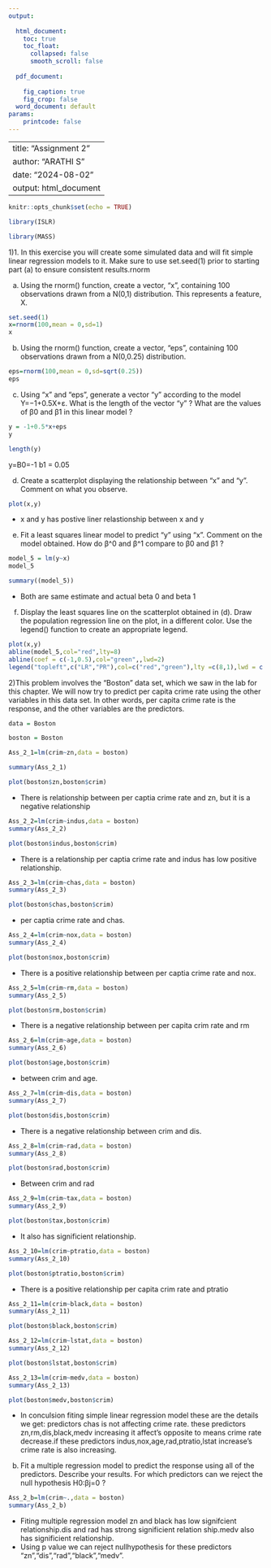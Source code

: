 ---
output:
  
  html_document:
    toc: true
    toc_float:
      collapsed: false
      smooth_scroll: false
        
  pdf_document:
    
    fig_caption: true
    fig_crop: false
  word_document: default
params:
    printcode: false
---

---
title: "Assignment 2"
author: "ARATHI S"
date: "2024-08-02"
output: html_document
---

```{r setup, include=FALSE}
knitr::opts_chunk$set(echo = TRUE)
```


```{r}
library(ISLR)
```

```{r}
library(MASS)
```

1)1. In this exercise you will create some simulated data and will fit simple linear regression models to it. Make sure to use set.seed(1) prior to starting part (a) to ensure consistent results.rnorm

a.	Using the rnorm() function, create a vector, “x”, containing 100 observations drawn from a N(0,1) distribution. This represents a feature, X.

```{r}
set.seed(1)
x=rnorm(100,mean = 0,sd=1)
x
```


b.	Using the rnorm() function, create a vector, “eps”, containing 100 observations drawn from a N(0,0.25) distribution.


```{r}
eps=rnorm(100,mean = 0,sd=sqrt(0.25))
eps
```

c.	Using “x” and “eps”, generate a vector “y” according to the model
Y=−1+0.5X+ε.
What is the length of the vector “y” ? What are the values of β0 and β1 in this linear model ?



```{r}
y = -1+0.5*x+eps
y
```


```{r}
length(y)
```
y=B0=-1
b1 = 0.05


d.	Create a scatterplot displaying the relationship between “x” and “y”. Comment on what you observe.

```{r}
plot(x,y)
```
* x and y has postive liner relastionship between x and y


e.	Fit a least squares linear model to predict “y” using “x”. Comment on the model obtained. How do β^0 and β^1 compare to β0 and β1 ?
```{r}
model_5 = lm(y~x)
model_5
```


```{r}
summary((model_5))
```

* Both are same estimate  and actual beta 0 and beta 1

f.	Display the least squares line on the scatterplot obtained in (d). Draw the population regression line on the plot, in a different color. Use the legend() function to create an appropriate legend.


```{r}
plot(x,y)
abline(model_5,col="red",lty=8)
abline(coef = c(-1,0.5),col="green",,lwd=2)
legend("topleft",c("LR","PR"),col=c("red","green"),lty =c(8,1),lwd = c(2,3))
```


2)This problem involves the “Boston” data set, which we saw in the lab for this chapter. We will now try to predict per capita crime rate using the other variables in this data set. In other words, per capita crime rate is the response, and the other variables are the predictors.


```{r}
data = Boston
```


```{r}
boston = Boston

```


```{r}
Ass_2_1=lm(crim~zn,data = boston)
```


```{r}
summary(Ass_2_1)
```


```{r}
plot(boston$zn,boston$crim)
```

* There is relationship between per captia crime rate and zn, but it is a negative relationship

```{r}
Ass_2_2=lm(crim~indus,data = boston)
summary(Ass_2_2)
```


```{r}
plot(boston$indus,boston$crim)
```

* There is a relationship per captia crime rate and indus has low positive relationship.


```{r}
Ass_2_3=lm(crim~chas,data = boston)
summary(Ass_2_3)
```


```{r}
plot(boston$chas,boston$crim)
```

* per captia crime rate and chas.


```{r}
Ass_2_4=lm(crim~nox,data = boston)
summary(Ass_2_4)
```


```{r}
plot(boston$nox,boston$crim)
```
* There is a positive relationship between per captia crime rate and nox.

```{r}
Ass_2_5=lm(crim~rm,data = boston)
summary(Ass_2_5)
```


```{r}
plot(boston$rm,boston$crim)
```

* There is a negative relationship between per capita crim rate and rm

```{r}
Ass_2_6=lm(crim~age,data = boston)
summary(Ass_2_6)
```


```{r}
plot(boston$age,boston$crim)
```

* between crim and age.

```{r}
Ass_2_7=lm(crim~dis,data = boston)
summary(Ass_2_7)
```


```{r}
plot(boston$dis,boston$crim)
```
 * There is a negative relationship between crim and dis.
 

```{r}
Ass_2_8=lm(crim~rad,data = boston)
summary(Ass_2_8)
```


```{r}
plot(boston$rad,boston$crim)
```

* Between crim and rad

```{r}
Ass_2_9=lm(crim~tax,data = boston)
summary(Ass_2_9)
```


```{r}
plot(boston$tax,boston$crim)
```

* It also has significient relationship.

```{r}
Ass_2_10=lm(crim~ptratio,data = boston)
summary(Ass_2_10)
```


```{r}
plot(boston$ptratio,boston$crim)
```

* There is a positive relationship per capita crim rate and ptratio 

```{r}
Ass_2_11=lm(crim~black,data = boston)
summary(Ass_2_11)
```


```{r}
plot(boston$black,boston$crim)
```



```{r}
Ass_2_12=lm(crim~lstat,data = boston)
summary(Ass_2_12)
```


```{r}
plot(boston$lstat,boston$crim)
```



```{r}
Ass_2_13=lm(crim~medv,data = boston)
summary(Ass_2_13)
```


```{r}
plot(boston$medv,boston$crim)
```

* In conculsion fiting simple linear regression model these are the details we get:  predictors chas is not affecting crime rate. these predictors zn,rm,dis,black,medv increasing it affect’s opposite to means crime rate decrease.if these predictors indus,nox,age,rad,ptratio,lstat increase’s crime rate is also increasing.



b.	Fit a multiple regression model to predict the response using all of the predictors. Describe your results. For which predictors can we reject the null hypothesis H0:βj=0 ?

```{r}
Ass_2_b=lm(crim~.,data = boston)
summary(Ass_2_b)
```

* Fiting multiple regression model zn and black has low signifcient relationship.dis and rad has strong significient relation ship.medv also has significient relationship.
* Using p value we can reject nullhypothesis for these predictors “zn”,“dis”,“rad”,“black”,“medv”.

```{r}
```


```{r}
```


```{r}
```


```{r}
```










